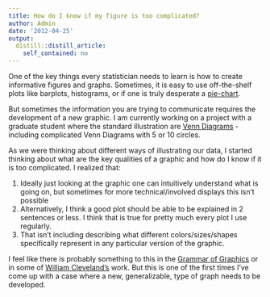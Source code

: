 ```yaml
---
title: How do I know if my figure is too complicated?
author: Admin
date: '2012-04-25'
output:
  distill::distill_article:
    self_contained: no
---
```


One of the key things every statistician needs to learn is how to create informative figures and graphs. Sometimes, it is easy to use off-the-shelf plots like barplots, histograms, or if one is truly desperate a <a href="http://simplystatistics.tumblr.com/post/21611701077/sunday-data-statistics-link-roundup-4-22" target="_blank">pie-chart</a>. 

But sometimes the information you are trying to communicate requires the development of a new graphic. I am currently working on a project with a graduate student where the standard illustration are <a href="http://en.wikipedia.org/wiki/Venn_diagram" target="_blank">Venn Diagrams</a> - including complicated Venn Diagrams with 5 or 10 circles. 

As we were thinking about different ways of illustrating our data, I started thinking about what are the key qualities of a graphic and how do I know if it is too complicated. I realized that:

  1. Ideally just looking at the graphic one can intuitively understand what is going on, but sometimes for more technical/involved displays this isn&#8217;t possible
  2. Alternatively, I think a good plot should be able to be explained in 2 sentences or less. I think that is true for pretty much every plot I use regularly. 
  3. That isn&#8217;t including describing what different colors/sizes/shapes specifically represent in any particular version of the graphic. 

I feel like there is probably something to this in the <a href="http://www.amazon.com/The-Grammar-Graphics-Leland-Wilkinson/dp/0387987746" target="_blank">Grammar of Graphics</a> or in some of <a href="http://www.stat.purdue.edu/~wsc/papersbooks.pdf" target="_blank">William Cleveland&#8217;s</a> work. But this is one of the first times I&#8217;ve come up with a case where a new, generalizable, type of graph needs to be developed. 
